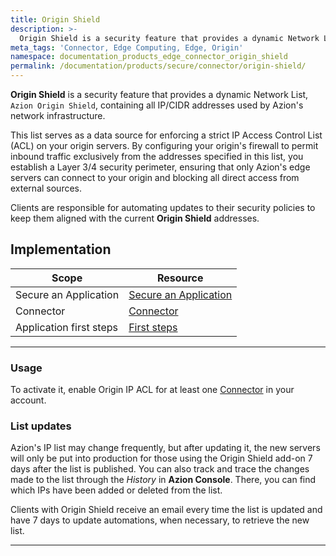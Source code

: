 ```yaml
---
title: Origin Shield
description: >-
  Origin Shield is a security feature that provides a dynamic Network List, `Azion Origin Shield`, containing all IP/CIDR addresses used by Azion's network infrastructure. 
meta_tags: 'Connector, Edge Computing, Edge, Origin'
namespace: documentation_products_edge_connector_origin_shield
permalink: /documentation/products/secure/connector/origin-shield/
---
```



**Origin Shield** is a security feature that provides a dynamic Network List, `Azion Origin Shield`, containing all IP/CIDR addresses used by Azion's network infrastructure. 

This list serves as a data source for enforcing a strict IP Access Control List (ACL) on your origin servers. By configuring your origin's firewall to permit inbound traffic exclusively from the addresses specified in this list, you establish a Layer 3/4 security perimeter, ensuring that only Azion's edge servers can connect to your origin and blocking all direct access from external sources.

Clients are responsible for automating updates to their security policies to keep them aligned with the current **Origin Shield** addresses.


## Implementation

| Scope | Resource |
| --- | --- |
| Secure an Application | [Secure an Application](/en/documentation/products/secure/secure-infrastructure/) |
| Connector | [ Connector](/en/documentation/products/secure/connector/) |
| Application first steps | [First steps](/en/documentation/products/build/edge-application/first-steps/) |

---

### Usage

To activate it, enable Origin IP ACL for at least one [ Connector](/en/documentation/products/secure/connector/) in your account.

### List updates

Azion's IP list may change frequently, but after updating it, the new servers will only be put into production for those using the Origin Shield add-on 7 days after the list is published. You can also track and trace the changes made to the list through the *History* in **Azion Console**. There, you can find which IPs have been added or deleted from the list.

Clients with Origin Shield receive an email every time the list is updated and have 7 days to update automations, when necessary, to retrieve the new list.

---


